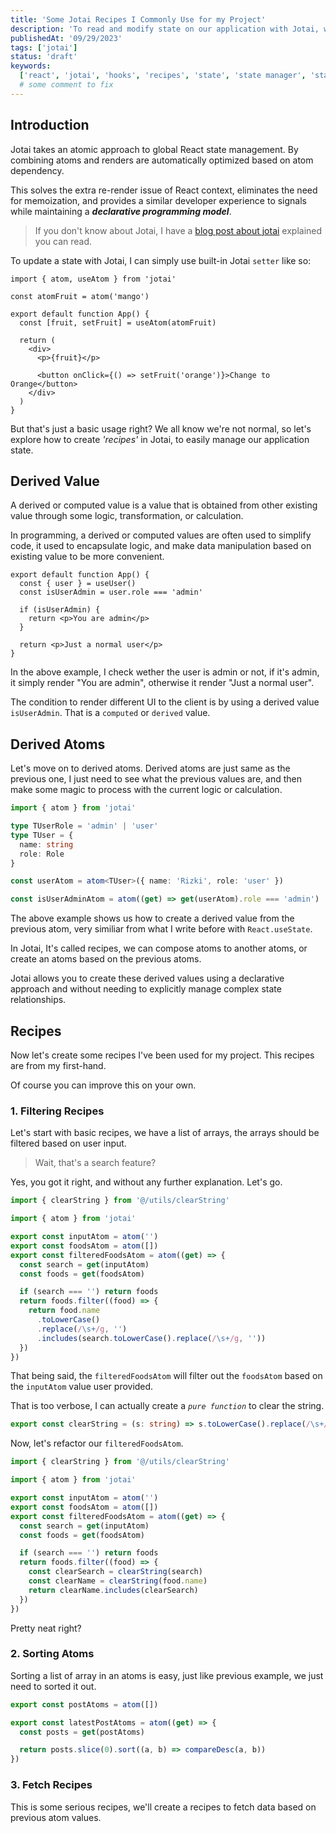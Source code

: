 ```yaml
---
title: 'Some Jotai Recipes I Commonly Use for my Project'
description: 'To read and modify state on our application with Jotai, we need to use paradigm called Recipes, now lets see how we can utilize those terms to read and modify our state with Jotai'
publishedAt: '09/29/2023'
tags: ['jotai']
status: 'draft'
keywords:
  ['react', 'jotai', 'hooks', 'recipes', 'state', 'state manager', 'state management']
  # some comment to fix
---
```


## Introduction

Jotai takes an atomic approach to global React state management. By combining atoms and renders are automatically optimized based on atom dependency.

This solves the extra re-render issue of React context, eliminates the need for memoization, and provides a similar developer experience to signals while maintaining a **_declarative programming model_**.

> If you don't know about Jotai, I have a [blog post about jotai](https://rizkicitra.dev/blog/jotai-awesome-state-management) explained you can read.

To update a state with Jotai, I can simply use built-in Jotai `setter` like so:

```tsx showLineNumbers title="App.tsx"
import { atom, useAtom } from 'jotai'

const atomFruit = atom('mango')

export default function App() {
  const [fruit, setFruit] = useAtom(atomFruit)

  return (
    <div>
      <p>{fruit}</p>

      <button onClick={() => setFruit('orange')}>Change to Orange</button>
    </div>
  )
}
```

But that's just a basic usage right? We all know we're not normal, so let's explore how to create _'recipes'_ in Jotai, to easily manage our application state.

## Derived Value

A derived or computed value is a value that is obtained from other existing value through some logic, transformation, or calculation.

In programming, a derived or computed values are often used to simplify code, it used to encapsulate logic, and make data manipulation based on existing value to be more convenient.

```tsx title="App.tsx" showLineNumbers
export default function App() {
  const { user } = useUser()
  const isUserAdmin = user.role === 'admin'

  if (isUserAdmin) {
    return <p>You are admin</p>
  }

  return <p>Just a normal user</p>
}
```

In the above example, I check wether the user is admin or not, if it's admin, it simply render "You are admin", otherwise it render "Just a normal user".

The condition to render different UI to the client is by using a derived value `isUserAdmin`. That is a `computed` or `derived` value.

## Derived Atoms

Let's move on to derived atoms. Derived atoms are just same as the previous one, I just need to see what the previous values are, and then make some magic to process with the current logic or calculation.

```ts title="@/store/atom.ts" showLineNumbers
import { atom } from 'jotai'

type TUserRole = 'admin' | 'user'
type TUser = {
  name: string
  role: Role
}

const userAtom = atom<TUser>({ name: 'Rizki', role: 'user' })

const isUserAdminAtom = atom((get) => get(userAtom).role === 'admin')
```

The above example shows us how to create a derived value from the previous atom, very similiar from what I write before with `React.useState`.

In Jotai, It's called recipes, we can compose atoms to another atoms, or create an atoms based on the previous atoms.

Jotai allows you to create these derived values using a declarative approach and without needing to explicitly manage complex state relationships.

## Recipes

Now let's create some recipes I've been used for my project. This recipes are from my first-hand.

Of course you can improve this on your own.

### 1. Filtering Recipes

Let's start with basic recipes, we have a list of arrays, the arrays should be filtered based on user input.

> Wait, that's a search feature?

Yes, you got it right, and without any further explanation. Let's go.

```ts title="@/store/atom.ts" showLineNumbers
import { clearString } from '@/utils/clearString'

import { atom } from 'jotai'

export const inputAtom = atom('')
export const foodsAtom = atom([])
export const filteredFoodsAtom = atom((get) => {
  const search = get(inputAtom)
  const foods = get(foodsAtom)

  if (search === '') return foods
  return foods.filter((food) => {
    return food.name
      .toLowerCase()
      .replace(/\s+/g, '')
      .includes(search.toLowerCase().replace(/\s+/g, ''))
  })
})
```

That being said, the `filteredFoodsAtom` will filter out the `foodsAtom` based on the `inputAtom` value user provided.

That is too verbose, I can actually create a _`pure function`_ to clear the string.

```ts title="@/util/clearstring"
export const clearString = (s: string) => s.toLowerCase().replace(/\s+/g, '')
```

Now, let's refactor our `filteredFoodsAtom`.

```ts {12-16} title="@/store/atom.ts" showLineNumbers
import { clearString } from '@/utils/clearString'

import { atom } from 'jotai'

export const inputAtom = atom('')
export const foodsAtom = atom([])
export const filteredFoodsAtom = atom((get) => {
  const search = get(inputAtom)
  const foods = get(foodsAtom)

  if (search === '') return foods
  return foods.filter((food) => {
    const clearSearch = clearString(search)
    const clearName = clearString(food.name)
    return clearName.includes(clearSearch)
  })
})
```

Pretty neat right?

### 2. Sorting Atoms

Sorting a list of array in an atoms is easy, just like previous example, we just need to sorted it out.

```ts showLineNumbers
export const postAtoms = atom([])

export const latestPostAtoms = atom((get) => {
  const posts = get(postAtoms)

  return posts.slice(0).sort((a, b) => compareDesc(a, b))
})
```

### 3. Fetch Recipes

This is some serious recipes, we'll create a recipes to fetch data based on previous atom values.
